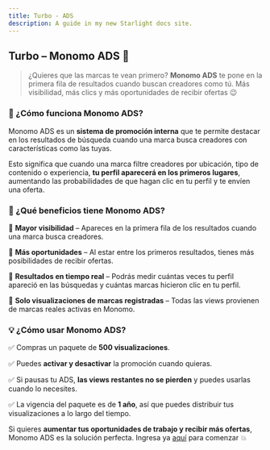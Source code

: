 ```yaml
---
title: Turbo - ADS
description: A guide in my new Starlight docs site.
---
```

## **Turbo – Monomo ADS 🚀**

> ¿Quieres que las marcas te vean primero? **Monomo ADS** te pone en la primera fila de resultados cuando buscan creadores como tú. Más visibilidad, más clics y más oportunidades de recibir ofertas 😉
> 

### **🔹 ¿Cómo funciona Monomo ADS?**

Monomo ADS es un **sistema de promoción interna** que te permite destacar en los resultados de búsqueda cuando una marca busca creadores con características como las tuyas.

Esto significa que cuando una marca filtre creadores por ubicación, tipo de contenido o experiencia, **tu perfil aparecerá en los primeros lugares**, aumentando las probabilidades de que hagan clic en tu perfil y te envíen una oferta.

### **🎯 ¿Qué beneficios tiene Monomo ADS?**

📌 **Mayor visibilidad** – Apareces en la primera fila de los resultados cuando una marca busca creadores.

📌 **Más oportunidades** – Al estar entre los primeros resultados, tienes más posibilidades de recibir ofertas.

📌 **Resultados en tiempo real** – Podrás medir cuántas veces tu perfil apareció en las búsquedas y cuántas marcas hicieron clic en tu perfil.

📌 **Solo visualizaciones de marcas registradas** – Todas las views provienen de marcas reales activas en Monomo.

### **💡 ¿Cómo usar Monomo ADS?**

✅ Compras un paquete de **500 visualizaciones**.

✅ Puedes **activar y desactivar** la promoción cuando quieras.

✅ Si pausas tu ADS, **las views restantes no se pierden** y puedes usarlas cuando lo necesites.

✅ La vigencia del paquete es de **1 año**, así que puedes distribuir tus visualizaciones a lo largo del tiempo.

Si quieres **aumentar tus oportunidades de trabajo y recibir más ofertas**, Monomo ADS es la solución perfecta. Ingresa ya [aquí](https://app.monomo.com.co/ads) para comenzar 💥
